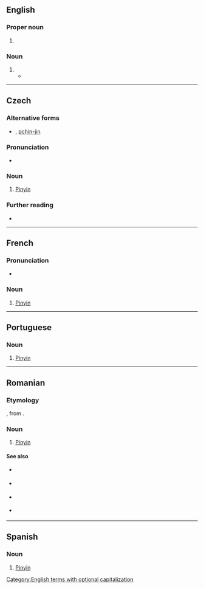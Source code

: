 {{also|Pinyin|pīnyīn}}
==English==

===Proper noun===
{{en-proper noun|-}}

# {{alt form|en|Pinyin}}

===Noun===
{{en-noun|?}}

# {{alt form|en|Pinyin}}
#* {{seeCites|en}}

----

==Czech==

===Alternative forms===
* {{l|cs|pinjin}}, [[pchin-jin]]

===Pronunciation===
* {{cs-IPA|pinjin}}

===Noun===
{{cs-noun|g=m}}

# [[Pinyin]]

===Further reading===
* {{R:ASCS}}
----
==French==

===Pronunciation===
* {{fr-IPA|pinyi_n}}

===Noun===
{{fr-noun|m|-}}

# [[Pinyin]]

----

==Portuguese==

===Noun===
{{pt-noun|m|-}}

# [[Pinyin]] {{gloss|romanisation standard for Mandarin Chinese}}

----

==Romanian==

===Etymology===
{{bor+|ro|en|Pinyin}}, from {{der|ro|cmn|-}} {{zh-l|拼音}}.

===Noun===
{{ro-noun|n|-}}

# [[Pinyin]]

====See also====
{{top2}}
* {{l|ro|plat}} {{qualifier|1st tone}}
* {{l|ro|crescând}} {{qualifier|2nd tone}}
{{mid2}}
* {{l|ro|scăzând-crescând}} {{qualifier|3rd tone}}
* {{l|ro|scăzând}} {{qualifier|4th tone}}
{{bottom}}

----

==Spanish==
{{wikipedia|lang=es}}

===Noun===
{{es-noun|m|-}}

# [[Pinyin]]

[[Category:English terms with optional capitalization]]